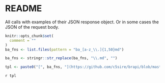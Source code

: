 # README

All calls with examples of their JSON response object. Or in some cases the JSON of the request body.
```r
knitr::opts_chunk$set(
  comment = ""
)
ba_fns <- list.files(pattern = "ba_[a-z_\\.]{1,50}md")

ba_fns <- stringr::str_replace(ba_fns, "\\.md", "")

tpl <- paste0("[", ba_fns, "](https://github.com/c5sire/brapi/blob/master/inst/apidocs/", ba_fns, ".md)") 

```
`r tpl`
